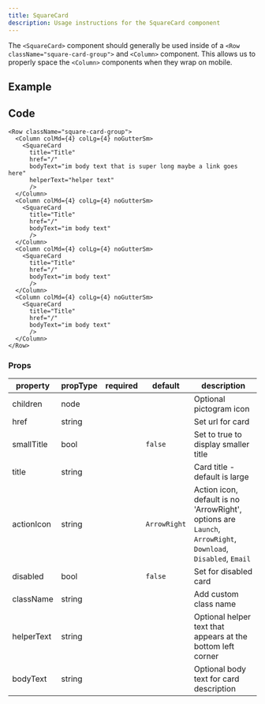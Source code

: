 ```yaml
---
title: SquareCard
description: Usage instructions for the SquareCard component
---
```


<PageDescription>

The `<SquareCard>` component should generally be used inside of a
`<Row className="square-card-group">` and `<Column>` component. This allows us to
properly space the `<Column>` components when they wrap on mobile.

</PageDescription>

## Example

<Row className="square-card-group">
<Column colMd={4} colLg={4} noGutterSm>
    <SquareCard
      title="Title"
      href="/"
      bodyText="im body text that is super long maybe a link goes here"
      helperText="helper text"
      >

  </SquareCard>
  </Column>
<Column colMd={4} colLg={4} noGutterSm>
  <SquareCard
      title="Title"
      href="/"
      bodyText="im body text"
      >
  </SquareCard>
  </Column>
<Column colMd={4} colLg={4} noGutterSm>
  <SquareCard
      title="Title"
      href="/"
      bodyText="im body text"
      >

  </SquareCard>
  
</Column>
<Column colMd={4} colLg={4} noGutterSm>
  <SquareCard
      title="Title"
      href="/"
      bodyText="im body text"
      >

  </SquareCard>
  
</Column>
</Row>

## Code

```mdx path=components/ImageCard/ImageCard.js src=https://github.com/carbon-design-system/gatsby-theme-carbon/tree/main/packages/gatsby-theme-carbon/src/components/ImageCard
<Row className="square-card-group">
  <Column colMd={4} colLg={4} noGutterSm>
    <SquareCard
      title="Title"
      href="/"
      bodyText="im body text that is super long maybe a link goes here"
      helperText="helper text"
      />
  </Column>
  <Column colMd={4} colLg={4} noGutterSm>
    <SquareCard
      title="Title"
      href="/"
      bodyText="im body text"
      />
  </Column>
  <Column colMd={4} colLg={4} noGutterSm>
    <SquareCard
      title="Title"
      href="/"
      bodyText="im body text"
      />
  </Column>
  <Column colMd={4} colLg={4} noGutterSm>
    <SquareCard
      title="Title"
      href="/"
      bodyText="im body text"
      />
  </Column>
</Row>
```

### Props

| property      | propType | required | default     | description                                                                                                      |
| ------------- | -------- | -------- | ----------- | ---------------------------------------------------------------------------------------------------------------- |
| children      | node     |          |             | Optional pictogram icon                                                                                          |
| href          | string   |          |             | Set url for card                                                                                                 |
| smallTitle    | bool     |          | `false`     | Set to true to display smaller title                                                                             |
| title         | string   |          |             | Card title - default is large                                                                                    |
| actionIcon    | string   |          | `ArrowRight`| Action icon, default is no 'ArrowRight', options are `Launch`, `ArrowRight`, `Download`, `Disabled`, `Email`     |
| disabled      | bool     |          | `false`     | Set for disabled card                                                                                            |
| className     | string   |          |             | Add custom class name                                                                                            |
| helperText    | string   |          |             | Optional helper text that appears at the bottom left corner                                                      |
| bodyText      | string   |          |             | Optional body text for card description                                                                          |
